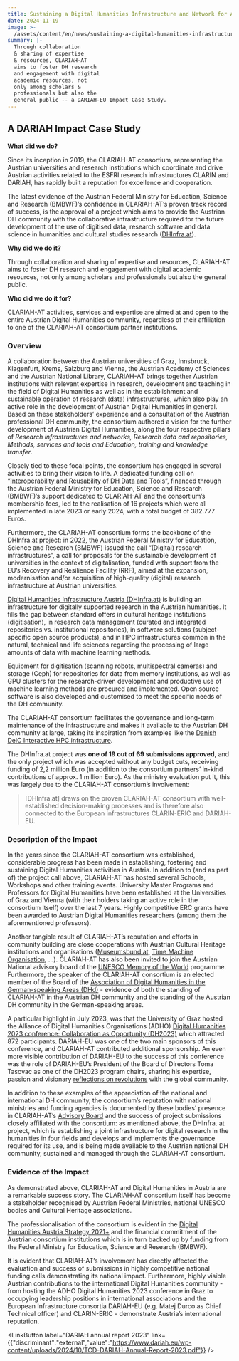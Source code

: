 ```yaml
---
title: Sustaining a Digital Humanities Infrastructure and Network for Austria
date: 2024-11-19
image: >-
  /assets/content/en/news/sustaining-a-digital-humanities-infrastructure-and-network-for-austria/image.jpeg
summary: |-
  Through collaboration
  & sharing of expertise
  & resources, CLARIAH-AT
  aims to foster DH research
  and engagement with digital
  academic resources, not
  only among scholars &
  professionals but also the
  general public -- a DARIAH-EU Impact Case Study.
---
```

## A DARIAH Impact Case Study

**What did we do?**

Since its inception in 2019, the CLARIAH-AT consortium, representing the Austrian universities and research institutions which coordinate and drive Austrian activities related to the ESFRI research infrastructures CLARIN and DARIAH, has rapidly built a reputation for excellence and cooperation.

The latest evidence of the Austrian Federal Ministry for Education, Science and Research (BMBWF)’s confidence in CLARIAH-AT’s proven track record of success, is the approval of a project which aims to provide the Austrian DH community with the collaborative infrastructure required for the future development of the use of digitised data, research software and data science in humanities and cultural studies research ([DHInfra.at](https://www.dhinfra.at/)).

**Why did we do it?**

Through collaboration and sharing of expertise and resources, CLARIAH-AT aims to foster DH research and engagement with digital academic resources, not only among scholars and professionals but also the general public.

**Who did we do it for?**

CLARIAH-AT activities, services and expertise are aimed at and open to the entire Austrian Digital Humanities community, regardless of their affiliation to one of the CLARIAH-AT consortium partner institutions.

### Overview

A collaboration between the Austrian universities of Graz, Innsbruck, Klagenfurt, Krems, Salzburg and Vienna, the Austrian Academy of Sciences and the Austrian National Library, CLARIAH-AT brings together Austrian institutions with relevant expertise in research, development and teaching in the field of Digital Humanities as well as in the establishment and sustainable operation of research (data) infrastructures, which also play an active role in the development of Austrian Digital Humanities in general. Based on these stakeholders’ experience and a consultation of the Austrian professional DH community, the consortium authored a vision for the further development of Austrian Digital Humanities, along the four respective pillars of *Research infrastructures and networks, Research data and repositories, Methods, services and tools and Education, training and knowledge transfer*.

Closely tied to these focal points, the consortium has engaged in several activities to bring their vision to life. A dedicated funding call on “[Interoperability and Reusability of DH Data and Tools](https://clariah.at/en/project-funding)”, financed through the Austrian Federal Ministry for Education, Science and Research (BMBWF)’s support dedicated to CLARIAH-AT and the consortium’s membership fees, led to the realisation of 16 projects which were all implemented in late 2023 or early 2024, with a total budget of 382.777 Euros.

Furthermore, the CLARIAH-AT consortium forms the backbone of the DHInfra.at project: in 2022, the Austrian Federal Ministry for Education, Science and Research (BMBWF) issued the call “(Digital) research infrastructures”, a call for proposals for the sustainable development of universities in the context of digitalisation, funded with support from the EU’s Recovery and Resilience Facility (RRF), aimed at the expansion, modernisation and/or acquisition of high-quality (digital) research infrastructure at Austrian universities.

[Digital Humanities Infrastructure Austria (DHInfra.at)](https://www.dhinfra.at/) is building an infrastructure for digitally supported research in the Austrian humanities. It fills the gap between standard offers in cultural heritage institutions (digitisation), in research data management (curated and integrated repositories vs. institutional repositories), in software solutions (subject-specific open source products), and in HPC infrastructures common in the natural, technical and life sciences regarding the processing of large amounts of data with machine learning methods.

Equipment for digitisation (scanning robots, multispectral cameras) and storage (Ceph) for repositories for data from memory institutions, as well as GPU clusters for the research-driven development and productive use of machine learning methods are procured and implemented. Open source software is also developed and customised to meet the specific needs of the DH community.

The CLARIAH-AT consortium facilitates the governance and long-term maintenance of the infrastructure and makes it available to the Austrian DH community at large, taking its inspiration from examples like the [Danish DeiC Interactive HPC infrastructure](<https:// www.deic.dk/en>).

The DHInfra.at project was **one of 19 out of 69 submissions approved**, and the only project which was accepted without any budget cuts, receiving funding of 2,2 million Euro (in addition to the consortium partners’ in-kind contributions of approx. 1 million Euro). As the ministry evaluation put it, this was largely due to the CLARIAH-AT consortium’s involvement:

> \[DHInfra.at] draws on the proven CLARIAH-AT consortium with well-established decision-making processes and is therefore also connected to the European infrastructures CLARIN-ERIC and DARIAH-EU.

### Description of the Impact

In the years since the CLARIAH-AT consortium was established, considerable progress has been made in establishing, fostering and sustaining Digital Humanities activities in Austria. In addition to (and as part of) the project call above, CLARIAH-AT has hosted several Schools, Workshops and other training events. University Master Programs and Professors for Digital Humanities have been established at the Universities of Graz and Vienna (with their holders taking an active role in the consortium itself) over the last 7 years. Highly competitive ERC grants have been awarded to Austrian Digital Humanities researchers (among them the aforementioned professors).

Another tangible result of CLARIAH-AT’s reputation and efforts in community building are close cooperations with Austrian Cultural Heritage institutions and organisations ([Museumsbund.at](https://www.museumsbund.at/), [Time Machine Organisation](https://www.timemachine.eu/), …). CLARIAH-AT has also been invited to join the Austrian National advisory board of the [UNESCO Memory of the World](https://www.unesco.org/en/memory-world) programme. Furthermore, the speaker of the CLARIAH-AT consortium is an elected member of the Board of the [Association of Digital Humanities in the German-speaking Areas (DHd)](https://dig-hum.de/) - evidence of both the standing of CLARIAH-AT in the Austrian DH community and the standing of the Austrian DH community in the German-speaking areas.

A particular highlight in July 2023, was that the University of Graz hosted the Alliance of Digital Humanities Organisations (ADHO) [Digital Humanities 2023 conference: Collaboration as Opportunity (DH2023)](https://dh2023.adho.org/) which attracted 872 participants. DARIAH-EU was one of the two main sponsors of this conference, and CLARIAH-AT contributed additional sponsorship. An even more visible contribution of DARIAH-EU to the success of this conference was the role of DARIAH-EU’s President of the Board of Directors Toma Tasovac as one of the DH2023 program chairs, sharing his expertise, passion and visionary [reflections on revolutions](https://dh2023.adho.org/reflection-on-revolutions/) with the global community.

In addition to these examples of the appreciation of the national and international DH community, the consortium’s reputation with national ministries and funding agencies is documented by these bodies’ presence in CLARIAH-AT’s [Advisory Board](/en/about-clariah-at) and the success of project submissions closely affiliated with the consortium: as mentioned above, the DHInfra. at project, which is establishing a joint infrastructure for digital research in the humanities in four fields and develops and implements the governance required for its use, and is being made available to the Austrian national DH community, sustained and managed through the CLARIAH-AT consortium.

### Evidence of the Impact

As demonstrated above, CLARIAH-AT and Digital Humanities in Austria are a remarkable success story. The CLARIAH-AT consortium itself has become a stakeholder recognised by Austrian Federal Ministries, national UNESCO bodies and Cultural Heritage associations.

The professionalisation of the consortium is evident in the [Digital Humanities Austria Strategy 2021+](https://gams.uni-graz.at/o:clariah.dha-strategie-2021-en) and the financial commitment of the Austrian consortium institutions which is in turn backed up by funding from the Federal Ministry for Education, Science and Research (BMBWF).

It is evident that CLARIAH-AT’s involvement has directly affected the evaluation and success of submissions in highly competitive national funding calls demonstrating its national impact. Furthermore, highly visible Austrian contributions to the international Digital Humanities community - from hosting the ADHO Digital Humanities 2023 conference in Graz to occupying leadership positions in international associations and the European Infrastructure consortia DARIAH-EU (e.g. Matej Durco as Chief Technical officer) and CLARIN-ERIC - demonstrate Austria’s international reputation.

<LinkButton label="DARIAH annual report 2023" link={{"discriminant":"external","value":"https://www.dariah.eu/wp-content/uploads/2024/10/TCD-DARIAH-Annual-Report-2023.pdf"}} />
